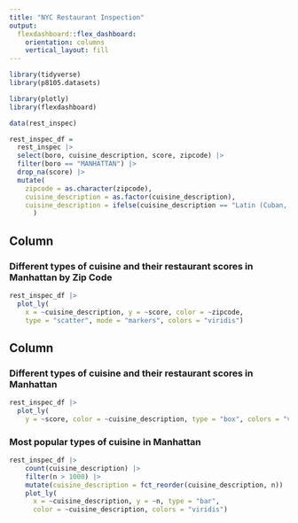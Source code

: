 ```yaml
---
title: "NYC Restaurant Inspection"
output: 
  flexdashboard::flex_dashboard:
    orientation: columns
    vertical_layout: fill
---
```


```r
library(tidyverse)
library(p8105.datasets)

library(plotly)
library(flexdashboard)

data(rest_inspec)

rest_inspec_df =
  rest_inspec |> 
  select(boro, cuisine_description, score, zipcode) |> 
  filter(boro == "MANHATTAN") |> 
  drop_na(score) |> 
  mutate(
    zipcode = as.character(zipcode),
    cuisine_description = as.factor(cuisine_description),
    cuisine_description = ifelse(cuisine_description == "Latin (Cuban, Dominican, Puerto Rican, South & Central American)", paste("Latin American"), paste(cuisine_description))
      ) 
```

Column {data-width=600}
-----------------------------------------------------------------------

### Different types of cuisine and their restaurant scores in Manhattan by Zip Code

```r
rest_inspec_df |> 
  plot_ly(
    x = ~cuisine_description, y = ~score, color = ~zipcode,
    type = "scatter", mode = "markers", colors = "viridis")
```

Column {data-width=400}
-----------------------------------------------------------------------

### Different types of cuisine and their restaurant scores in Manhattan

```r
rest_inspec_df |> 
  plot_ly(
    y = ~score, color = ~cuisine_description, type = "box", colors = "viridis")
```

### Most popular types of cuisine in Manhattan

```r
rest_inspec_df |> 
    count(cuisine_description) |>  
    filter(n > 1000) |>
    mutate(cuisine_description = fct_reorder(cuisine_description, n)) |> 
    plot_ly(
      x = ~cuisine_description, y = ~n, type = "bar", 
      color = ~cuisine_description, colors = "viridis")
```

